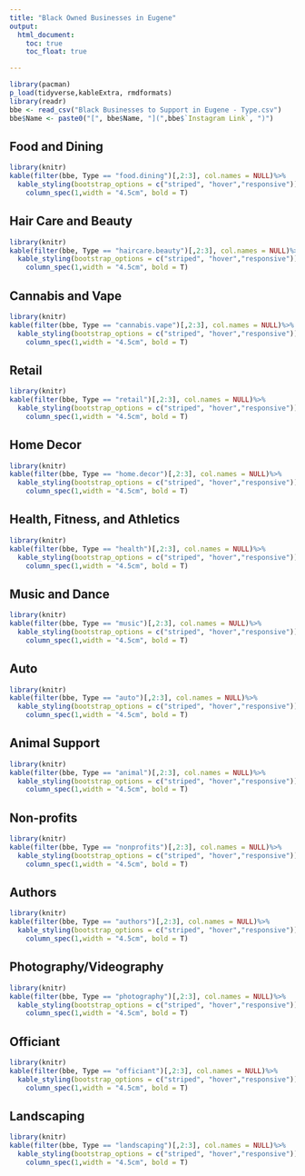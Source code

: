 ```yaml
---
title: "Black Owned Businesses in Eugene"
output:
  html_document:
    toc: true
    toc_float: true

---
```

```r
library(pacman)
p_load(tidyverse,kableExtra, rmdformats)
library(readr)
bbe <- read_csv("Black Businesses to Support in Eugene - Type.csv")
bbe$Name <- paste0("[", bbe$Name, "](",bbe$`Instagram Link`, ")")
```

## **Food and Dining**
```r
library(knitr)
kable(filter(bbe, Type == "food.dining")[,2:3], col.names = NULL)%>%
  kable_styling(bootstrap_options = c("striped", "hover","responsive"))%>%
    column_spec(1,width = "4.5cm", bold = T)
```

## **Hair Care and Beauty**
```r
library(knitr)
kable(filter(bbe, Type == "haircare.beauty")[,2:3], col.names = NULL)%>%
  kable_styling(bootstrap_options = c("striped", "hover","responsive"))%>%
    column_spec(1,width = "4.5cm", bold = T)

```

## **Cannabis and Vape**
```r
library(knitr)
kable(filter(bbe, Type == "cannabis.vape")[,2:3], col.names = NULL)%>%
  kable_styling(bootstrap_options = c("striped", "hover","responsive"))%>%
    column_spec(1,width = "4.5cm", bold = T)

```

## **Retail**
```r
library(knitr)
kable(filter(bbe, Type == "retail")[,2:3], col.names = NULL)%>%
  kable_styling(bootstrap_options = c("striped", "hover","responsive"))%>%
    column_spec(1,width = "4.5cm", bold = T)

```

## **Home Decor**
```r
library(knitr)
kable(filter(bbe, Type == "home.decor")[,2:3], col.names = NULL)%>%
  kable_styling(bootstrap_options = c("striped", "hover","responsive"))%>%
    column_spec(1,width = "4.5cm", bold = T)
```

## **Health, Fitness, and Athletics**
```r
library(knitr)
kable(filter(bbe, Type == "health")[,2:3], col.names = NULL)%>%
  kable_styling(bootstrap_options = c("striped", "hover","responsive"))%>%
    column_spec(1,width = "4.5cm", bold = T)

```

## **Music and Dance**
```r
library(knitr)
kable(filter(bbe, Type == "music")[,2:3], col.names = NULL)%>%
  kable_styling(bootstrap_options = c("striped", "hover","responsive"))%>%
    column_spec(1,width = "4.5cm", bold = T)

```

## **Auto**
```r
library(knitr)
kable(filter(bbe, Type == "auto")[,2:3], col.names = NULL)%>%
  kable_styling(bootstrap_options = c("striped", "hover","responsive"))%>%
    column_spec(1,width = "4.5cm", bold = T)

```

## **Animal Support**
```r
library(knitr)
kable(filter(bbe, Type == "animal")[,2:3], col.names = NULL)%>%
  kable_styling(bootstrap_options = c("striped", "hover","responsive"))%>%
    column_spec(1,width = "4.5cm", bold = T)

```

## **Non-profits**
```r
library(knitr)
kable(filter(bbe, Type == "nonprofits")[,2:3], col.names = NULL)%>%
  kable_styling(bootstrap_options = c("striped", "hover","responsive"))%>%
    column_spec(1,width = "4.5cm", bold = T)

```

## **Authors**
```r
library(knitr)
kable(filter(bbe, Type == "authors")[,2:3], col.names = NULL)%>%
  kable_styling(bootstrap_options = c("striped", "hover","responsive"))%>%
    column_spec(1,width = "4.5cm", bold = T)

```

## **Photography/Videography**
```r
library(knitr)
kable(filter(bbe, Type == "photography")[,2:3], col.names = NULL)%>%
  kable_styling(bootstrap_options = c("striped", "hover","responsive"))%>%
    column_spec(1,width = "4.5cm", bold = T)

```

## **Officiant**
```r
library(knitr)
kable(filter(bbe, Type == "officiant")[,2:3], col.names = NULL)%>%
  kable_styling(bootstrap_options = c("striped", "hover","responsive"))%>%
    column_spec(1,width = "4.5cm", bold = T)

```

## **Landscaping**
```r
library(knitr)
kable(filter(bbe, Type == "landscaping")[,2:3], col.names = NULL)%>%
  kable_styling(bootstrap_options = c("striped", "hover","responsive"))%>%
    column_spec(1,width = "4.5cm", bold = T)

```